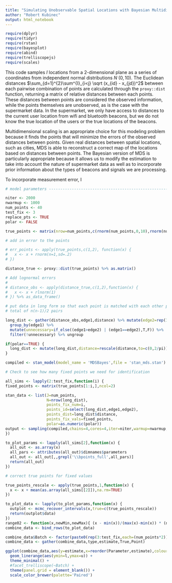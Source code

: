```yaml
---
title: "Simulating Unobservable Spatial Locations with Bayesian Multidimensional Scaling"
author: "Robert Kubinec"
output: html_notebook
---
```


```r

require(dplyr)
require(tidyr)
require(rstan)
require(bayesplot)
require(abind)
require(trelliscopejs)
require(scales)
```


This code samples $I$ locations from a 2-dimensional plane as a series of coordinates from independent normal distributions $N~(0,10)$. The Euclidean distances $\sum_{d=1}^{2}\sum^{I}_{i<j} \sqrt (x_{id} - x_{jd})^2$ between each pairwise combination of points are calculated through the ``proxy::dist`` function, returning a matrix of relative distances between each points. These distances between points are considered the observed information, while the points themselves are unobserved, as is the case with the supermarket data. In the supermarket, we only have access to distances to the current user location from wifi and bluetooth beacons, but we do not know the true location of the users or the true locations of the beacons. 

Multidimensional scaling is an appropriate choice for this modeling problem because it finds the points that will minimize the errors of the observed distances between points. Given real distances between spatial locations, such as cities, MDS is able to reconstruct a correct map of the locations based on distances between points. The Bayesian version of MDS is particularly appropriate because it allows us to modify the estimation to take into account the nature of supermarket data as well as to incorporate prior information about the types of beacons and signals we are processing.

To incorporate measurement error, I 

```r

# model parameters --------------------------------------------------------

niter <- 2000
nwarmup <- 1000
num_points <- 40
test_fix <- 3
replace_pts <- TRUE
polar <- FALSE

true_points <- matrix(nrow=num_points,c(rnorm(num_points,0,10),rnorm(num_points,0,10)))

# add in error to the points

# err_points <- apply(true_points,c(1,2), function(x) {
#   x <- x + rnorm(n=1,sd=.2)
# })

distance_true <- proxy::dist(true_points) %>% as.matrix() 

# Add lognormal errors
# 
# distance_obs <- apply(distance_true,c(1,2),function(x) {
#   x <- x + rlnorm(1)
# }) %>% as_data_frame()

```




```r
# put data in long form so that each point is matched with each other point exactly once
# total of n(n-1)/2 pairs

long_dist <- gather(distance_obs,edge1,distance) %>% mutate(edge2=rep(1:num_points,num_points)) %>% 
  group_by(edge1) %>% 
  mutate(unnecessary=if_else((edge1>edge2) | (edge1==edge2),T,F)) %>% 
  filter(!unnecessary) %>% ungroup

if(polar==TRUE) {
  long_dist <- mutate(long_dist,distance=rescale(distance,to=c(0,2/pi)))
}

compiled <- stan_model(model_name = 'MDSBayes',file = 'stan_mds.stan')

# Check to see how many fixed points we need for identification

all_sims <- lapply(2:test_fix,function(i) { 
fixed_points <- matrix(true_points[1:i,],ncol=2)

stan_data <- list(J=num_points,
                  N=nrow(long_dist),
                  points_fix_num=i,
                  points_id=select(long_dist,edge1,edge2),
                  points_dist=long_dist$distance,
                  points_fix_vals=fixed_points,
                  polar=as.numeric(polar))
output <- sampling(compiled,chains=4,cores=4,iter=niter,warmup=nwarmup,data=stan_data,control=list(adapt_delta=0.95))
})

```

  
```r
to_plot_params <- lapply(all_sims[2],function(x) {
  all_out <- as.array(x)
  all_pars <- attributes(all_out)$dimnames$parameters
  all_out <- all_out[,,grepl('\\bpoints_full',all_pars)]  
  return(all_out)
})

# correct true points for fixed values 

true_points_rescale <- apply(true_points,1,function(x) {
  x <- x + mean(as.array(all_sims[[2]]),na.rm=TRUE)
})

to_plot_data <- lapply(to_plot_params,function(x) {
  outplot <- mcmc_recover_intervals(x,true=c(true_points_rescale))
  return(outplot$data)
})
range02 <- function(x,newMin,newMax){ (x - min(x))/(max(x)-min(x)) * (newMax - newMin) + newMin }
combine_data <- bind_rows(to_plot_data)

combine_data$Batch <- factor(paste0(rep(3:test_fix,each=(num_points*2)),'_Fixed'))
combine_data <- gather(combine_data,type,estimate,True,Point) 

ggplot(combine_data,aes(y=estimate,x=reorder(Parameter,estimate),colour=type)) + geom_point(aes(shape=type),size=1.5) + 
  geom_linerange(aes(ymin=l,ymax=u)) +
  theme_minimal() +
  #facet_trelliscope(~Batch) +
  theme(panel.grid = element_blank()) +
  scale_color_brewer(palette='Paired')
```